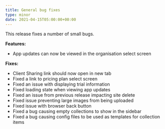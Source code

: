 ```yaml
---
title: General bug fixes
type: minor
date: 2021-04-15T05:00:00+00:00
---
```

This release fixes a number of small bugs.

**Features:**

* App updates can now be viewed in the organisation select screen

**Fixes:**

* Client Sharing link should now open in new tab
* Fixed a link to pricing plan select screen
* Fixed an issue with displaying trial information
* Fixed loading state when viewing app updates
* Fixed an issue from previous release impacting site delete
* Fixed issue preventing large images from being uploaded
* Fixed issue with browser back button
* Fixed a bug causing empty collections to show in the sidebar
* Fixed a bug causing config files to be used as templates for collection items


